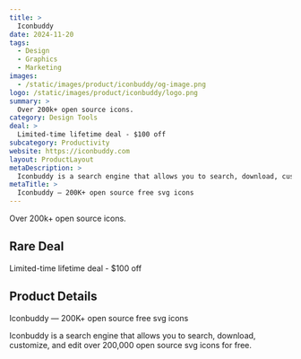 ```yaml
---
title: >
  Iconbuddy
date: 2024-11-20
tags:
  - Design
  - Graphics
  - Marketing
images:
  - /static/images/product/iconbuddy/og-image.png
logo: /static/images/product/iconbuddy/logo.png
summary: >
  Over 200k+ open source icons.
category: Design Tools
deal: >
  Limited-time lifetime deal - $100 off
subcategory: Productivity
website: https://iconbuddy.com
layout: ProductLayout
metaDescription: >
  Iconbuddy is a search engine that allows you to search, download, customize, and edit over 200,000 open source svg icons for free.
metaTitle: >
  Iconbuddy — 200K+ open source free svg icons
---
```

Over 200k+ open source icons.

## Rare Deal

Limited-time lifetime deal - $100 off

## Product Details
Iconbuddy — 200K+ open source free svg icons

Iconbuddy is a search engine that allows you to search, download, customize, and edit over 200,000 open source svg icons for free.

